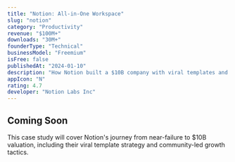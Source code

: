 ```yaml
---
title: "Notion: All-in-One Workspace"
slug: "notion"
category: "Productivity"
revenue: "$100M+"
downloads: "30M+"
founderType: "Technical"
businessModel: "Freemium"
isFree: false
publishedAt: "2024-01-10"
description: "How Notion built a $10B company with viral templates and community-led growth"
appIcon: "N"
rating: 4.7
developer: "Notion Labs Inc"
---
```


## Coming Soon

This case study will cover Notion's journey from near-failure to $10B valuation, including their viral template strategy and community-led growth tactics.
